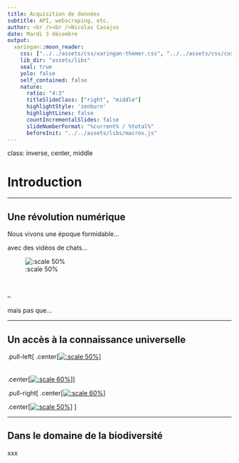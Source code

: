 ```yaml
---
title: Acquisition de données
subtitle: API, webscraping, etc.
author: <br /><br />Nicolas Casajus
date: Mardi 3 décembre
output:
  xaringan::moon_reader:
    css: ["../../assets/css/xaringan-themer.css", "../../assets/css/custom.css"]
    lib_dir: "assets/libs"
    seal: true
    yolo: false
    self_contained: false
    nature:
      ratio: "4:3"
      titleSlideClass: ["right", "middle"]
      highlightStyle: 'zenburn'
      highlightLines: false
      countIncrementalSlides: false
      slideNumberFormat: "%current% / %total%"
      beforeInit: "../../assets/libs/macros.js"
---
```


class: inverse, center, middle

# Introduction



---

## Une révolution numérique

Nous vivons une époque formidable...

avec des vidéos de chats...

![:scale 50%](assets/img/clip.gif)

<br />

--

mais pas que...



---

## Un accès à la connaissance universelle

.pull-left[
  .center[[![:scale 50%](assets/img/wikipedia-logo.png)](https://www.wikipedia.org)]
  <br /><br /><br />
  .center[[![:scale 60%](assets/img/gutenberg-logo.jpg)](https://www.gutenberg.org)]
]

.pull-right[
  .center[[![:scale 60%](assets/img/osm-logo.png)](https://www.openstreetmap.org/)]

  .center[[![:scale 50%](assets/img/github.png)](https://github.com/)]
]



---

## Dans le domaine de la biodiversité

xxx
